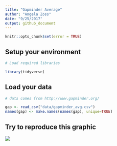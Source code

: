 ```yaml
---
title: "Gapminder Average"
author: "Angela Zoss"
date: "9/25/2017"
output: github_document
---
```


```r
knitr::opts_chunk$set(error = TRUE)
```

## Setup your environment

```r

# Load required libraries

library(tidyverse)

```

## Load your data

```r

# data comes from http://www.gapminder.org/

gap <- read_csv("data/gapminder_avg.csv")
names(gap) <- make.names(names(gap), unique=TRUE)

```

## Try to reproduce this graphic

![](images/gapminder-goal.png)

```r



```